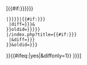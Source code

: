 <span class="plainlinks">[{{#if:{{{title|{{{page|{{{1|}}}}}}}}}
 |{{fullurl:{{{title|{{{page|{{{1}}}}}}}}}|{{#if:{{{diff|{{{2|}}}}}}
  |diff={{trim|{{{diff|{{{2}}}}}}}}&
 }}oldid={{trim|{{{oldid|{{{3|}}}}}}}}}}
 |{{SERVER}}{{SCRIPTPATH}}/index.php?title={{#if:{{{diff|{{{2|}}}}}}
  |&diff={{trim|{{{diff|{{{2}}}}}}}}
 }}&oldid={{trim|{{{oldid|{{{3|}}}}}}}}
}}{{#ifeq:{{{diffonly|}}}|yes|&diffonly=1}} {{{label|{{{4|}}}}}}]</span><noinclude>
{{documentation}}
</noinclude>